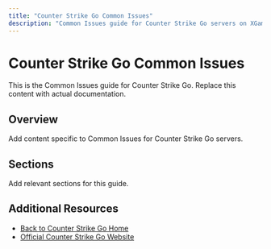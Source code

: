 ```yaml
---
title: "Counter Strike Go Common Issues"
description: "Common Issues guide for Counter Strike Go servers on XGamingServer"
---
```


# Counter Strike Go Common Issues

This is the Common Issues guide for Counter Strike Go. Replace this content with actual documentation.

## Overview

Add content specific to Common Issues for Counter Strike Go servers.

## Sections

Add relevant sections for this guide.

## Additional Resources

- [Back to Counter Strike Go Home](./index)
- [Official Counter Strike Go Website](https://example.com)
